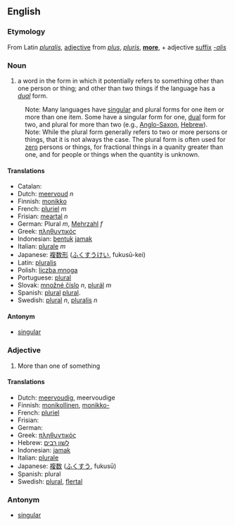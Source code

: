 ==English==
===Etymology===
From Latin ''[[pluralis]]'', [[adjective]] from ''[[plus]]'', ''[[pluris]]'', '''[[more]]''', + adjective [[suffix]] ''[[-alis]]''

===Noun===
# a word in the form in which it potentially refers to something other than one person or thing; and other than two things if the language has a ''[[dual]]'' form.
:Note:  Many languages have [[singular]] and plural forms for one item or more than one item.  Some have a singular form for one, [[dual]] form for two, and plural for more than two (e.g., [[Anglo-Saxon]], [[Hebrew]]).
:Note: While the plural form generally refers to two or more persons or things, that it is not always the case. The plural form is often used for [[zero]] persons or things, for fractional things in a quanity greater than one, and for people or things when the quantity is unknown.

====Translations====
*Catalan: [[]] '' ''
*Dutch: [[meervoud]] ''n''
*Finnish: [[monikko]]
*French: [[pluriel]] ''m''
*Frisian: [[meartal]] ''n''
*German: Plural ''m'', [[Mehrzahl]] ''f''
*Greek: [[πληθυντικός]]
*Indonesian: [[bentuk]] [[jamak]]
*Italian: [[plurale]] ''m''
*Japanese: [[複数形]] ([[ふくすうけい]], fukusū-kei)
*Latin: [[pluralis]]
*Polish: [[liczba mnoga]]
*Portuguese: [[plural]]
*Slovak: [[množné číslo]] ''n'', [[plurál]] ''m''
*Spanish: [[plural]] [[:es:plural|plural]].
*Swedish: [[plural#Swedish|plural]] ''n'', [[pluralis]] ''n''

====Antonym====

*[[singular]]

===Adjective===
# More than one of something

====Translations====
*Dutch: [[meervoudig]], meervoudige
*Finnish: [[monikollinen]], [[monikko-]]
*French: [[pluriel]]
*Frisian: [[]]
*German: [[]]
*Greek: [[πληθυντικός]]
*Hebrew: [[לשון רבים]]
*Indonesian: [[jamak]]
*Italian: [[plurale]]
*Japanese: [[複数]] ([[ふくすう]], fukusū)
*Spanish: plural
*Swedish: [[plural]], [[flertal]]

===Antonym===
*[[singular]]